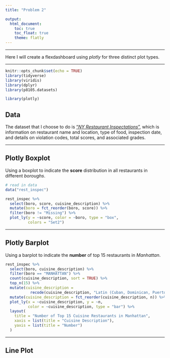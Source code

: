 ```yaml
---
title: "Problem 2"

output: 
  html_document:
    toc: true
    toc_float: true
    theme: flatly
---
```


***

Here I will create a flexdashboard using *plotly* for three distinct plot types.

***

```r
knitr::opts_chunk$set(echo = TRUE)
library(tidyverse)
library(viridis)
library(dplyr)
library(p8105.datasets)

library(plotly)
```

## Data

The dataset that I choose to do is ["*NY Restaurant Inspectations*"](https://dev.socrata.com/foundry/data.cityofnewyork.us/43nn-pn8j), which is information on restaurant name and location, type of food, inspection date, and details on violation codes, total scores, and associated grades. 

***

## Plotly Boxplot

Using a boxplot to indicate the **score** distribution in all restaurants in different *boroughs*.

```r
# read in data
data("rest_inspec")

rest_inspec %>% 
  select(boro, score, cuisine_description) %>% 
  mutate(boro = fct_reorder(boro, score)) %>% 
  filter(boro != "Missing") %>% 
  plot_ly(y = ~score, color = ~boro, type = "box",
          colors = "Set2")
```

***

## Plotly Barplot

Using a barplot to indicate the **number** of top 15 restaurants in *Manhattan*.

```r
rest_inspec %>% 
  select(boro, cuisine_description) %>% 
  filter(boro == "MANHATTAN") %>%
  count(cuisine_description, sort = TRUE) %>% 
  top_n(15) %>% 
  mutate(cuisine_description = 
           recode(cuisine_description, "Latin (Cuban, Dominican, Puerto Rican, South & Central American)" = "Latin (CDPRSCA)")) %>% 
  mutate(cuisine_description = fct_reorder(cuisine_description, n)) %>% 
  plot_ly(x = ~cuisine_description, y = ~n, 
          color = ~cuisine_description, type = "bar") %>% 
  layout(
    title = "Number of Top 15 Cuisine Restaurants in Manhattan",
    xaxis = list(title = "Cuisine Description"),
    yaxis = list(title = "Number")
  )
```

***

## Line Plot

